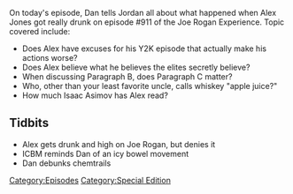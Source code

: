 {{DEFAULTSORT:
    #_EPISODE_0009:Joe Rogan Appearance
}}{{Episode
    | title           = Joe Rogan Appearance
    | caption         = [https://knowledgefight.libsyn.com/knowledge-fight-joe-rogan-appearance Listen to this episode on Libsyn]
    | episodeNumber   = 9
    | length          = 03:10:02
    | airDate         = February 6, 2017
    | episodeType     = [[:Category:Special Edition|Special Edition]]
    | appearance      = [[Joe Rogan]], [[Eddie Bravo]]
    | previousEpisode = [[8: January 26-27, 2017]]
    | nextEpisode     = [[10: February 6, 2017]]
}}

{{Stub}}

On today's episode, Dan tells Jordan all about what happened when Alex Jones got really drunk on episode #911 of the Joe Rogan Experience. Topic covered include:

*Does Alex have excuses for his Y2K episode that actually make his actions worse?
*Does Alex believe what he believes the elites secretly believe?
*When discussing Paragraph B, does Paragraph C matter?
*Who, other than your least favorite uncle, calls whiskey "apple juice?"
*How much Isaac Asimov has Alex read?

==Tidbits==

*Alex gets drunk and high on Joe Rogan, but denies it
*ICBM reminds Dan of an icy bowel movement
*Dan debunks chemtrails

[[Category:Episodes]]
[[Category:Special Edition]]
